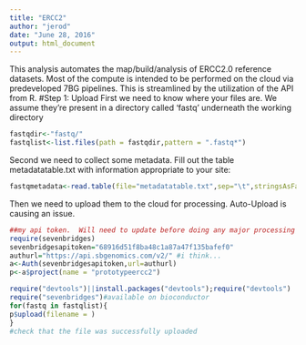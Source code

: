 ```yaml
---
title: "ERCC2"
author: "jerod"
date: "June 28, 2016"
output: html_document
---
```


This analysis automates the map/build/analysis of ERCC2.0 reference datasets.
Most of the compute is intended to be performed on the cloud via predeveloped 7BG pipelines.
This is streamlined by the utilization of the API from R.
#Step 1:  Upload
First we need to know where your files are.  We assume they're present in a directory
called 'fastq' underneath the working directory
```r
fastqdir<-"fastq/"
fastqlist<-list.files(path = fastqdir,pattern = ".fastq*")
```
Second we need to collect some metadata.  Fill out the table metadatatable.txt with information
appropriate to your site:

```R
fastqmetadata<-read.table(file="metadatatable.txt",sep="\t",stringsAsFactors = FALSE,header = TRUE)

```

Then we need to upload them to the cloud for processing.  Auto-Upload is causing an issue.
```r
##my api token.  Will need to update before doing any major processing [but should be okay for this 1 HS run]
require(sevenbridges)
sevenbridgesapitoken="68916d51f8ba48c1a87a47f135bafef0"
authurl="https://api.sbgenomics.com/v2/" #i think...
a<-Auth(sevenbridgesapitoken,url=authurl)
p<-a$project(name = "prototypeercc2")

require("devtools")||install.packages("devtools");require("devtools")
require("sevenbridges")#available on bioconductor
for(fastq in fastqlist){
p$upload(filename = )
}
#check that the file was successfully uploaded
```
